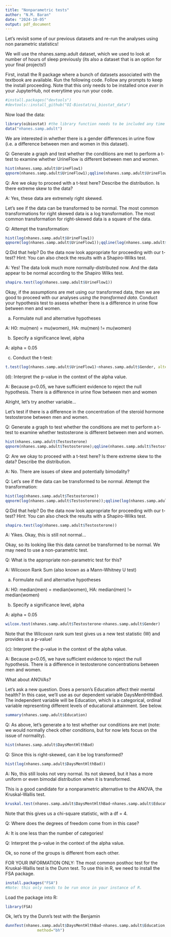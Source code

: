 ```yaml
---
title: "Nonparametric tests"
author: "N.M. Baran"
date: "2024-10-05"
output: pdf_document
---
```


Let's revisit some of our previous datasets and re-run the analyses using non parametric statistics!

We will use the nhanes.samp.adult dataset, which we used to look at number of hours of sleep previously (its also a dataset that is an option for your final projects!)

First, install the R package where a bunch of datasets associated with the textbook are available. Run the following code. Follow any prompts to keep the install proceeding. Note that this only needs to be installed once *ever* in your JupyterHub, not everytime you run your code.

```r
#install.packages("devtools")
#devtools::install_github("OI-Biostat/oi_biostat_data")
```

Now load the data:
```r
library(oibiostat) #the library function needs to be included any time you load a package into your workspace
data("nhanes.samp.adult")
```

We are interested in whether there is a gender differences in urine flow (i.e. a difference between men and women in this dataset).

Q: Generate a graph and test whether the conditions are met to perform a t-test to examine whether UrineFlow is different between men and women.  

```r
hist(nhanes.samp.adult$UrineFlow1)
qqnorm(nhanes.samp.adult$UrineFlow1);qqline(nhanes.samp.adult$UrineFlow1, col = 2,lwd=2,lty=2)
```

Q: Are we okay to proceed with a t-test here? Describe the distribution. Is there extreme skew to the data? 

A: Yes, these data are extremely right skewed.


Let's see if the data can be transformed to be normal. 
The most common transformations for right skewed data is a log transformation. 
The most common transformation for right-skewed data is a square of the data. 

Q: Attempt the transformation:

```r
hist(log(nhanes.samp.adult$UrineFlow1))
qqnorm(log(nhanes.samp.adult$UrineFlow1));qqline(log(nhanes.samp.adult$UrineFlow1), col = 2,lwd=2,lty=2)
```

Q:Did that help? Do the data now look appropriate for proceeding with our t-test? Hint: You can also check the results with a Shapiro-Wilks test. 

A: Yes! The data look much more normally-distributed now. And the data appear to be normal according to the Shapiro Wilks test. 

```r
shapiro.test(log(nhanes.samp.adult$UrineFlow1))
```

Okay, if the assumptions are met using our transformed data, then we are good to proceed with our analyses *using the transformed data*. Conduct your hypothesis test to assess whether there is a difference in urine flow between men and women. 


(a) Formulate null and alternative hypotheses

A:  H0: mu(men) = mu(women), HA: mu(men) != mu(women)

(b) Specify a significance level, alpha

A: alpha = 0.05

(c) Conduct the t-test:

```r
t.test(log(nhanes.samp.adult$UrineFlow1)~nhanes.samp.adult$Gender, alternative = "two.sided")
```

(d): Interpret the p-value in the context of the alpha value.

A: Because p<0.05, we have sufficient evidence to reject the null hypothesis. There is a difference in urine flow between men and women

##############################

Alright, let's try another variable...

Let's test if there is a difference in the concentration of the steroid hormone testosterone between men and women. 

Q: Generate a graph to test whether the conditions are met to perform a t-test to examine whether testosterone is different between men and women.  

```r
hist(nhanes.samp.adult$Testosterone)
qqnorm(nhanes.samp.adult$Testosterone);qqline(nhanes.samp.adult$Testosterone, col = 2,lwd=2,lty=2)
```

Q: Are we okay to proceed with a t-test here? Is there extreme skew to the data? Describe the distribution. 

A: No. There are issues of skew and potentially bimodality?

Q: Let's see if the data can be transformed to be normal. Attempt the transformation:

```r
hist(log(nhanes.samp.adult$Testosterone))
qqnorm(log(nhanes.samp.adult$Testosterone));qqline(log(nhanes.samp.adult$Testosterone), col = 2,lwd=2,lty=2)
```

Q:Did that help? Do the data now look appropriate for proceeding with our t-test? Hint: You can also check the results with a Shapiro-Wilks test. 

```r
shapiro.test(log(nhanes.samp.adult$Testosterone))
```
A: Yikes. Okay, this is still not normal...


Okay, so its looking like this data cannot be transformed to be normal. We may need to use a non-parametric test. 

Q: What is the appropriate non-parametric test for this? 

A: Wilcoxon Rank Sum (also known as a Mann-Whitney U test)

(a) Formulate null and alternative hypotheses

A:  H0: median(men) = median(women), HA: median(men) != median(women)

(b) Specify a significance level, alpha

A: alpha = 0.05

```r
wilcox.test(nhanes.samp.adult$Testosterone~nhanes.samp.adult$Gender)
```
Note that the Wilcoxon rank sum test gives us a new test statistic (W) and provides us a p-value!

(c): Interpret the p-value in the context of the alpha value.

A: Because p<0.05, we have sufficient evidence to reject the null hypothesis. There is a difference in testosterone concentrations between men and women.

############################

What about ANOVAs?

Let's ask a new question. Does a person's Education affect their mental health? In this case, we'll use as our dependent variable DaysMentHlthBad. The independent variable will be Education, which is a categorical, ordinal variable representing different levels of educational attainment. See below.

```r
summary(nhanes.samp.adult$Education)
```

Q: As above, let's generate a to test whether our conditions are met (note: we would normally check other conditions, but for now lets focus on the issue of normality). 

```r
hist(nhanes.samp.adult$DaysMentHlthBad)
```

Q: Since this is right-skewed, can it be log transformed?

```r
hist(log(nhanes.samp.adult$DaysMentHlthBad))
```
A: No, this still looks not very normal. Its not skewed, but it has a more uniform or even bimodal distribution when it is transformed. 

This is a good candidate for a nonparametric alternative to the ANOVA, the Kruskal-Wallis test. 

```r
kruskal.test(nhanes.samp.adult$DaysMentHlthBad~nhanes.samp.adult$Education)
```
Note that this gives us a chi-square statistic, with a df = 4. 

Q: Where does the degrees of freedom come from in this case?

A: It is one less than the number of categories!

Q: Interpret the p-value in the context of the alpha value.

Ok, so none of the groups is different from each other. 

#########################

FOR YOUR INFORMATION ONLY:
The most common posthoc test for the Kruskal-Wallis test is the Dunn test. To use this in R, we need to install the FSA package. 

```r
install.packages("FSA")
#Note: this only needs to be run once in your instance of R. 
```

Load the package into R:
```r
library(FSA)
```
Ok, let's try the Dunn's test with the Benjamin
```r
dunnTest(nhanes.samp.adult$DaysMentHlthBad~nhanes.samp.adult$Education,
              method="bh")
```


